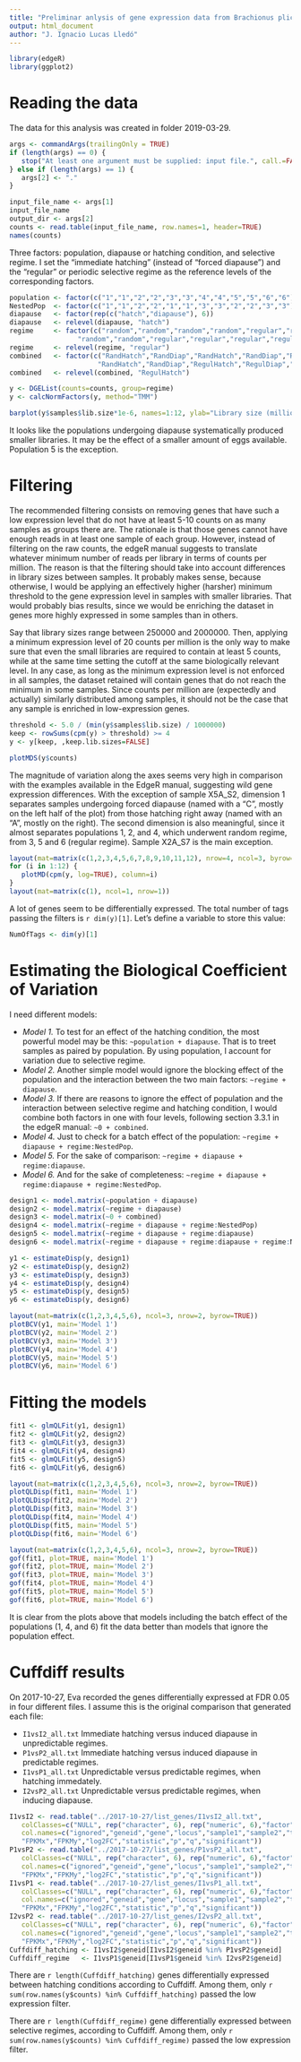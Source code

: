 ```yaml
---
title: "Preliminar anlysis of gene expression data from Brachionus plicatilis"
output: html_document
author: "J. Ignacio Lucas Lledó"
---
```


```r
library(edgeR)
library(ggplot2)
```
# Reading the data

The data for this analysis was created in folder 2019-03-29. 

```r
args <- commandArgs(trailingOnly = TRUE)
if (length(args) == 0) {
   stop("At least one argument must be supplied: input file.", call.=FALSE)
} else if (length(args) == 1) {
   args[2] <- "."
}

input_file_name <- args[1]
input_file_name
output_dir <- args[2]
counts <- read.table(input_file_name, row.names=1, header=TRUE)
names(counts)
```

Three factors: population, diapause or hatching condition, and selective regime.
I set the "immediate hatching" (instead of "forced diapause") and the "regular" or
periodic selective regime as the reference levels of the corresponding factors.

```r
population <- factor(c("1","1","2","2","3","3","4","4","5","5","6","6"))
NestedPop  <- factor(c("1","1","2","2","1","1","3","3","2","2","3","3"))
diapause   <- factor(rep(c("hatch","diapause"), 6))
diapause   <- relevel(diapause, "hatch")
regime     <- factor(c("random","random","random","random","regular","regular",
                 "random","random","regular","regular","regular","regular"))
regime     <- relevel(regime, "regular")
combined   <- factor(c("RandHatch","RandDiap","RandHatch","RandDiap","RegulHatch","RegulDiap",
                      "RandHatch","RandDiap","RegulHatch","RegulDiap","RegulHatch","RegulDiap"))
combined   <- relevel(combined, "RegulHatch")

y <- DGEList(counts=counts, group=regime)
y <- calcNormFactors(y, method="TMM")

barplot(y$samples$lib.size*1e-6, names=1:12, ylab="Library size (millions)")
```

It looks like the populations undergoing diapause systematically produced smaller
libraries. It may be the effect of a smaller amount of eggs available. Population 5
is the exception.


#  Filtering

The recommended filtering consists on removing genes that have such a low expression
level that do not have at least 5-10 counts on as many samples as groups there are. The
rationale is that those genes cannot have enough reads in at least one sample of each
group. However, instead of filtering on the raw counts, the edgeR manual suggests to
translate whatever minimum number of reads per library in terms of counts per million.
The reason is that the filtering should take into account differences in library sizes
between samples. It probably makes sense, because otherwise, I would be applying an
effectively higher (harsher) minimum threshold to the gene expression level in samples
with smaller libraries. That would probably bias results, since we would be enriching
the dataset in genes more highly expressed in some samples than in others.

Say that library sizes range between 250000 and 2000000. Then, applying a minimum expression
level of 20 counts per million is the only way to make sure that even the small libraries
are required to contain at least 5 counts, while at the same time setting the cutoff at the
same biologically relevant level. In any case, as long as the minimum expression
level is not enforced in all samples, the dataset retained will contain genes that do not
reach the minimum in some samples. Since counts per million are (expectedly and actually)
similarly distributed among samples, it should not be the case that any sample is enriched
in low-expression genes.

```r
threshold <- 5.0 / (min(y$samples$lib.size) / 1000000)
keep <- rowSums(cpm(y) > threshold) >= 4
y <- y[keep, ,keep.lib.sizes=FALSE]

plotMDS(y$counts)
```

The magnitude of variation along the axes seems very high in comparison with the examples
available in the EdgeR manual, suggesting wild gene expression differences. With the exception
of sample X5A_S2, dimension 1 separates samples undergoing forced diapause (named with a "C",
mostly on the left half of the plot) from those hatching right away (named with an "A", mostly
on the right). The second dimension is also meaningful, since it almost separates populations
1, 2, and 4, which underwent random regime, from 3, 5 and 6 (regular regime). Sample X2A_S7 is
the main exception.

```r
layout(mat=matrix(c(1,2,3,4,5,6,7,8,9,10,11,12), nrow=4, ncol=3, byrow=TRUE), width=c(1,1,1), height=c(1,1,1,1))
for (i in 1:12) {
   plotMD(cpm(y, log=TRUE), column=i)
}
layout(mat=matrix(c(1), ncol=1, nrow=1))
```
A lot of genes seem to be differentially expressed. The total number of tags passing the filters is
`r dim(y)[1]`. Let's define a variable to store this value:

```r
NumOfTags <- dim(y)[1]
```

#  Estimating the Biological Coefficient of Variation

I need different models:

* *Model 1.* To test for an effect of the hatching condition, the most
powerful model may be this: `~population + diapause`. That is to treet samples as paired
by population. By using population, I account for variation due to selective regime.
* *Model 2.* Another simple model would ignore the blocking effect of the population
and the interaction between the two main factors: `~regime + diapause`.
* *Model 3.* If there are reasons to ignore the effect of population and the interaction
between selective regime and hatching condition, I would combine both factors in one with
four levels, following section 3.3.1 in the edgeR manual: `~0 + combined`.
* *Model 4.* Just to check for a batch effect of the population: `~regime + diapause + regime:NestedPop`.
* *Model 5.* For the sake of comparison: `~regime + diapause + regime:diapause`.
* *Model 6.* And for the sake of completeness: `~regime + diapause + regime:diapause + regime:NestedPop`.

```r
design1 <- model.matrix(~population + diapause)
design2 <- model.matrix(~regime + diapause)
design3 <- model.matrix(~0 + combined)
design4 <- model.matrix(~regime + diapause + regime:NestedPop)
design5 <- model.matrix(~regime + diapause + regime:diapause)
design6 <- model.matrix(~regime + diapause + regime:diapause + regime:NestedPop)

y1 <- estimateDisp(y, design1)
y2 <- estimateDisp(y, design2)
y3 <- estimateDisp(y, design3)
y4 <- estimateDisp(y, design4)
y5 <- estimateDisp(y, design5)
y6 <- estimateDisp(y, design6)

layout(mat=matrix(c(1,2,3,4,5,6), ncol=3, nrow=2, byrow=TRUE))
plotBCV(y1, main='Model 1')
plotBCV(y2, main='Model 2')
plotBCV(y3, main='Model 3')
plotBCV(y4, main='Model 4')
plotBCV(y5, main='Model 5')
plotBCV(y6, main='Model 6')
```

# Fitting the models

```r
fit1 <- glmQLFit(y1, design1)
fit2 <- glmQLFit(y2, design2)
fit3 <- glmQLFit(y3, design3)
fit4 <- glmQLFit(y4, design4)
fit5 <- glmQLFit(y5, design5)
fit6 <- glmQLFit(y6, design6)

layout(mat=matrix(c(1,2,3,4,5,6), ncol=3, nrow=2, byrow=TRUE))
plotQLDisp(fit1, main='Model 1')
plotQLDisp(fit2, main='Model 2')
plotQLDisp(fit3, main='Model 3')
plotQLDisp(fit4, main='Model 4')
plotQLDisp(fit5, main='Model 5')
plotQLDisp(fit6, main='Model 6')

layout(mat=matrix(c(1,2,3,4,5,6), ncol=3, nrow=2, byrow=TRUE))
gof(fit1, plot=TRUE, main='Model 1')
gof(fit2, plot=TRUE, main='Model 2')
gof(fit3, plot=TRUE, main='Model 3')
gof(fit4, plot=TRUE, main='Model 4')
gof(fit5, plot=TRUE, main='Model 5')
gof(fit6, plot=TRUE, main='Model 6')
```

It is clear from the plots above that models including the batch effect of the populations
(1, 4, and 6) fit the data better than models that ignore the population effect.

# Cuffdiff results
On 2017-10-27, Eva recorded the genes differentially expressed at FDR 0.05 in four different
files. I assume this is the original comparison that generated each file:

* `I1vsI2_all.txt` Immediate hatching versus induced diapause in unpredictable regimes.
* `P1vsP2_all.txt` Immediate hatching versus induced diapause in predictable regimes.
* `I1vsP1_all.txt` Unpredictable versus predictable regimes, when hatching immedately.
* `I2vsP2_all.txt` Unpredictable versus predictable regimes, when inducing diapause.

```r
I1vsI2 <- read.table("../2017-10-27/list_genes/I1vsI2_all.txt", 
   colClasses=c("NULL", rep("character", 6), rep("numeric", 6),"factor"),
   col.names=c("ignored","geneid","gene","locus","sample1","sample2","testStat",
   "FPKMx","FPKMy","log2FC","statistic","p","q","significant"))
P1vsP2 <- read.table("../2017-10-27/list_genes/P1vsP2_all.txt",
   colClasses=c("NULL", rep("character", 6), rep("numeric", 6),"factor"),
   col.names=c("ignored","geneid","gene","locus","sample1","sample2","testStat",
   "FPKMx","FPKMy","log2FC","statistic","p","q","significant"))
I1vsP1 <- read.table("../2017-10-27/list_genes/I1vsP1_all.txt",
   colClasses=c("NULL", rep("character", 6), rep("numeric", 6),"factor"),
   col.names=c("ignored","geneid","gene","locus","sample1","sample2","testStat",
   "FPKMx","FPKMy","log2FC","statistic","p","q","significant"))
I2vsP2 <- read.table("../2017-10-27/list_genes/I2vsP2_all.txt",
   colClasses=c("NULL", rep("character", 6), rep("numeric", 6),"factor"),
   col.names=c("ignored","geneid","gene","locus","sample1","sample2","testStat",
   "FPKMx","FPKMy","log2FC","statistic","p","q","significant"))
Cuffdiff_hatching <- I1vsI2$geneid[I1vsI2$geneid %in% P1vsP2$geneid]
Cuffdiff_regime   <- I1vsP1$geneid[I1vsP1$geneid %in% I2vsP2$geneid]
```

There are `r length(Cuffdiff_hatching)` genes differentially expressed between hatching
conditions according to Cuffdiff. Among them, only `r sum(row.names(y$counts) %in% Cuffdiff_hatching)`
passed the low expression filter.

There are `r length(Cuffdiff_regime)` gene differentially expressed between selective
regimes, according to Cuffdiff. Among them, only `r sum(row.names(y$counts) %in% Cuffdiff_regime)`
passed the low expression filter.
